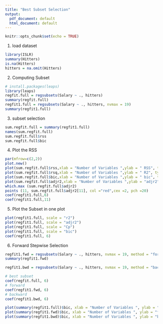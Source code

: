```yaml
---
title: "Best Subset Selection"
output: 
  pdf_document: default
  html_document: default
---
```


```r
knitr::opts_chunk$set(echo = TRUE)
```

1. load dataset
```r
library(ISLR)
summary(Hitters)
is.na(Hitters)
hitters = na.omit(Hitters)
```
2. Computing Subset
```r
# install.packages(leaps)
library(leaps)
regfit.full = regsubsets(Salary ~ ., hitters)
summary(regfit.full)
regfit1.full = regsubsets(Salary ~ ., hitters, nvmax = 19)
summary(regfit1.full)
```
3. subset selection
```r
sum.regfit.full = summary(regfit1.full)
names(sum.regfit.full)
sum.regfit.full$rss
sum.regfit.full$bic
```
4. Plot the RSS
```r
par(mfrow=c(2,2))
plot.new()
plot(sum.regfit.full$rss,xlab = "Number of Variables ",ylab = " RSS", type = "l")
plot(sum.regfit.full$rsq,xlab = "Number of Variables ",ylab = " R2", type = "l")
plot(sum.regfit.full$bic,xlab = "Number of Variables ",ylab = " bic", type = "l")
plot(sum.regfit.full$adjr2,xlab = "Number of Variables ",ylab = "adjr2", type = "l")
which.max (sum.regfit.full$adjr2)
points (11, sum.regfit.full$adjr2[11], col ="red",cex =2, pch =20)
coef(regfit1.full,6)
coef(regfit1.full,11)
```

5. Plot the Subset in one plot

```r
plot(regfit1.full, scale = "r2")
plot(regfit1.full, scale = "adjr2")
plot(regfit1.full, scale = "Cp")
plot(regfit1.full, scale = "bic")
coef(regfit1.full, 6)
```
6. Forward Stepwise Selection

```r
regfit1.fwd = regsubsets(Salary ~ ., hitters, nvmax = 19, method = "forward")
summary(regfit1.fwd)

regfit1.bwd = regsubsets(Salary ~ ., hitters, nvmax = 19, method = "backward")

# best subset
coef(regfit.full, 6)
# forward
coef(regfit1.fwd, 6)
# backward
coef(regfit1.bwd, 6)

plot(summary(regfit1.full)$bic, xlab = "Number of Variables ", ylab = "full bic",  type="l")
plot(summary(regfit1.fwd)$bic, xlab = "Number of Variables ", ylab = "forward bic",  type="l")
plot(summary(regfit1.bwd)$bic, xlab = "Number of Variables ", ylab = "backward bic",  type="l")
```

